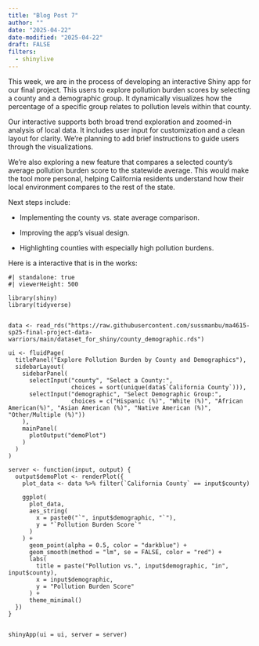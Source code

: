 ```yaml
---
title: "Blog Post 7"
author: ""
date: "2025-04-22"
date-modified: "2025-04-22"
draft: FALSE
filters:
  - shinylive
---
```

This week, we are in the process of developing an interactive Shiny app for our final project. This users to explore pollution burden scores by selecting a county and a demographic group. It dynamically visualizes how the percentage of a specific group relates to pollution levels within that county.

Our interactive supports both broad trend exploration and zoomed-in analysis of local data. It includes user input for customization and a clean layout for clarity. We're planning to add brief instructions to guide users through the visualizations.

We’re also exploring a new feature that compares a selected county’s average pollution burden score to the statewide average. This would make the tool more personal, helping California residents understand how their local environment compares to the rest of the state.

Next steps include:

- Implementing the county vs. state average comparison.

- Improving the app’s visual design.

- Highlighting counties with especially high pollution burdens.




Here is a interactive that is in the works:

```shinylive-r
#| standalone: true
#| viewerHeight: 500
 
library(shiny)
library(tidyverse)

 
data <- read_rds("https://raw.githubusercontent.com/sussmanbu/ma4615-sp25-final-project-data-warriors/main/dataset_for_shiny/county_demographic.rds")

ui <- fluidPage(
  titlePanel("Explore Pollution Burden by County and Demographics"),
  sidebarLayout(
    sidebarPanel(
      selectInput("county", "Select a County:",
                  choices = sort(unique(data$`California County`))),
      selectInput("demographic", "Select Demographic Group:",
                  choices = c("Hispanic (%)", "White (%)", "African American(%)", "Asian American (%)", "Native American (%)", "Other/Multiple (%)"))
    ),
    mainPanel(
      plotOutput("demoPlot")
    )
  )
)
 
server <- function(input, output) {
  output$demoPlot <- renderPlot({
    plot_data <- data %>% filter(`California County` == input$county)
 
    ggplot(
      plot_data,
      aes_string(
        x = paste0("`", input$demographic, "`"),
        y = "`Pollution Burden Score`"
      )
    ) +
      geom_point(alpha = 0.5, color = "darkblue") +
      geom_smooth(method = "lm", se = FALSE, color = "red") +
      labs(
        title = paste("Pollution vs.", input$demographic, "in", input$county),
        x = input$demographic,
        y = "Pollution Burden Score"
      ) +
      theme_minimal()
  })
}
 
 
shinyApp(ui = ui, server = server)
```
